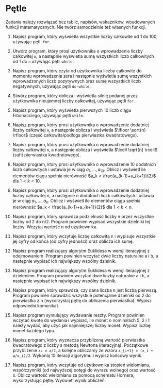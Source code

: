 # Pętle

Zadania należy rozwiązać bez tablic, napisów, wskaźników, wbudowanych funkcji matematycznych. Nie twórz samodzielnie też własnych funkcji.

1. Napisz program, który wyświetla wszystkie liczby całkowite od 1 do 100, używając pętli `for`.

2. Utwórz program, który prosi użytkownika o wprowadzenie liczby całkowitej `n`, a następnie wyświetla sumę wszystkich liczb całkowitych od 1 do `n` używając pętli `while`.

3. Napisz program, który czyta od użytkownika liczby całkowite do momentu wprowadzenia zera i następnie wyświetla sumę wszystkich wprowadzonych liczb pozytywnych oraz sumę wszystkich liczb negatywnych, używając pętli `do-while`.

4. Stwórz program, który oblicza i wyświetla silnię podanej przez użytkownika nieujemnej liczby całkowitej, używając pętli `for`.

5. Napisz program, który wyświetla pierwszych 10 liczb ciągu Fibonacciego, używając pętli `while`.

6.  Napisz program, który prosi użytkownika o wprowadzenie dodatniej liczby całkowitej `n`, a następnie oblicza i wyświetla $\lfloor \sqrt{n} \rfloor$ (część całkowita/podłoga pierwiastka kwadratowego).

7.  Napisz program, który prosi użytkownika o wprowadzenie dodatniej liczby całkowitej `n`, a następnie oblicza i wyświetla $\lceil \sqrt{n} \rceil$ (sufit pierwiastka kwadratowego).

8. Napisz program, który prosi użytkownika o wprowadzenie 10 dodatnich liczb całkowitych i ustawia je w ciąg $a_1, \ldots, a_{10}$. Oblicz i wyświetl ile elementów ciągu spełnia nierówność $a_k < \frac{a_{k-1}+a_{k+1}}{2}$ dla $1<k<10$.

9. Napisz program, który prosi użytkownika o wprowadzenie dodatniej liczby całkowitej $n$, a następnie $n$ dodatnich liczb całkowitych i ustawia je w ciąg $a_1, \ldots, a_n$. Oblicz i wyświetl ile elementów ciągu spełnia nierówność $a_k < \frac{a_{k-1}+a_{k+1}}{2}$ dla $1<k<n$.

10. Napisz program, który sprawdza podzielność liczby n przez wszystkie liczby od 2 do n/2. Program powinien wypisać wszystkie dzielniki tej liczby. Wczytaj wartość n od użytkownika.

11. Napisz program, który wczytuje liczbę całkowitą n i wypisuje wszystkie jej cyfry od końca (od cyfry jedności) oraz oblicza ich sumę. 

12. Napisz program realizujący algorytm Euklidesa w wersji iteracyjnej z odejmowaniem. Program powinien wczytać dwie liczby naturalne a i b, a następnie wypisać ich największy wspólny dzielnik.

12. Napisz program realizujący algorytm Euklidesa w wersji iteracyjnej z dzieleniem. Program powinien wczytać dwie liczby naturalne a i b, a następnie wypisać ich największy wspólny dzielnik.

13. Napisz program, który sprawdza, czy dana liczba n jest liczbą pierwszą. Program powinien sprawdzić wszystkie potencjalne dzielniki od 2 do pierwiastka z n (wykorzystaj pętlę do obliczenia pierwiastka). Wypisz odpowiedni komunikat.

14. Napisz program symulujący wydawanie reszty. Program powinien wczytać kwotę do wydania i wypisać, ile monet o nominałach 5, 2 i 1 należy wydać, aby użyć jak najmniejszej liczby monet. Wypisz liczbę monet każdego typu.

15. Napisz program, który wyznacza przybliżoną wartość pierwiastka kwadratowego z liczby a metodą Newtona (iteracyjną). Początkowe przybliżenie `x₀ = a/2`, a kolejne obliczamy ze wzoru `x_{i+1} = (x_i + a/x_i)/2`. Wykonaj 10 iteracji algorytmu i wypisz końcowy wynik.

16. Napisz program, który wczytuje od użytkownika stopień wielomianu, współczynniki (od najwyższej potęgi do wyrazu wolnego) oraz wartość x.
Oblicz wartość wielomianu za pomocą schematu Hornera, wykorzystując pętlę.
Wyświetl wynik obliczeń.